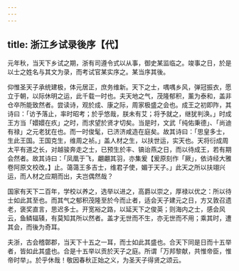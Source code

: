 ```yaml
---
---
---
```

title: 浙江乡试录後序【代】
---



元年秋，当天下乡试之期，浙有司遵令式以从事，御史某监临之。竣事之日，於是以士之姓名与其文为录，而考试官某实序之。某当序其後。

仰惟圣天子承统建极，体元居正，庶务维新。天下之士，喁喁乡风，弹冠振衣，愿立于朝，以际休明之运，此千载一时也。夫天地之气，茂隆郁积，薰为泰和，盖非仓卒所能致然者。尝读诗，观於成、康之际，周家极盛之会也。成王之初即阼，其诗曰：「访予落止，率时昭考；於乎悠哉，朕未有艾；将予就之，继犹判涣。」时成王方当「嬛嬛在疚」之时，而求望於贤才切矣。当是时，文武「纯佑秉德」、「尚迪有禄」之元老犹在也。而一时俊髦，已济济咸造在庭矣。故其诗曰：「思皇多士，生此王国。王国克生，维周之祯。」盖人材之生，以扶世运，实天也。天将衍成周太平有道之长，对越骏奔走之士，已预生於丰、镐诒燕之日，而以待成王，若有期会然者。故其诗曰：「凤凰于飞，翽翽其羽，亦集爰【爰原刻作「厥」，依诗经大雅卷阿原文校改。】止。蔼蔼王多吉士，维君子使，媚于天子。」此天之所以扶翊兴运，而人材之应期而出，夫岂偶然哉？

国家有天下二百年，学校以养之，选举以进之，高爵以崇之，厚禄以优之：所以待士如此其至也。而其气之郁积茂隆至於今而止者，适会天子建元之日，方又敦召遗老，褒奖直言，思迟多士。开宽裕之路，以延天下之俊英；则海内之士，感会风云，鱼鳞辐辏，有莫知其所以然者。盖才无世而不生，亦无世而不用；乘其时，遭其会，而後为奇耳。

夫浙，古会稽鄣郡，当天下十五之一耳，而士如此其盛也。合天下同是日而十五举者，皆如此其盛也。合是十五举以贡於天子之庭。所谓「万邦黎献，共惟帝臣，惟帝时举」。於乎休哉！敬因春秋正始之义，为圣天子得贤之颂云。